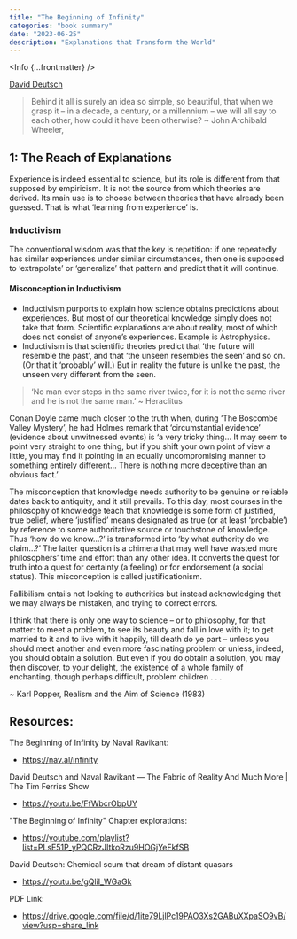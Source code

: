 ```yaml
---
title: "The Beginning of Infinity"
categories: "book summary"
date: "2023-06-25"
description: "Explanations that Transform the World"
---
```



<Info {...frontmatter} />

[David Deutsch](!https://en.wikipedia.org/wiki/David_Deutsch)

> Behind it all is surely an idea so simple, so beautiful, that when
we grasp it – in a decade, a century, or a millennium – we will all say to each other, how could it have been otherwise? ~ John Archibald Wheeler,

## 1: The Reach of Explanations

Experience is indeed essential to science, but its role is different from that supposed by empiricism. It is not the source from which theories are derived. Its main use is to choose between theories that have already been guessed. That is what ‘learning from experience’ is.

### Inductivism

The conventional wisdom was that the key is repetition: if one repeatedly has similar experiences under similar circumstances, then one is supposed to ‘extrapolate’ or ‘generalize’ that pattern and predict that it will continue. 

#### Misconception in Inductivism
- Inductivism purports to explain how science obtains predictions about experiences. But most of our theoretical knowledge simply does not take that form. Scientific explanations are about reality, most of which does not consist of anyone’s experiences. Example is Astrophysics.
- Inductivism is that scientific theories predict that ‘the future will resemble the past’, and that ‘the unseen resembles the seen’ and so on. (Or that it ‘probably’ will.) But in reality the future is unlike the past, the unseen very different from the seen. 

> ‘No man ever steps in the same river twice, for it is not the same river and he is not the same man.’ ~ Heraclitus

Conan Doyle came much closer to the truth when, during ‘The Boscombe Valley Mystery’, he had Holmes remark that ‘circumstantial evidence’ (evidence about unwitnessed events) is ‘a very tricky thing... It may seem to point very straight to one thing, but if you shift your own point of view a little, you may find it pointing in an equally uncompromising manner to something entirely different... There is nothing more deceptive than an obvious fact.’

The misconception that knowledge needs authority to be genuine or reliable dates back to antiquity, and it still prevails. To this day, most courses in the philosophy of knowledge teach that knowledge is some form of justified, true belief, where ‘justified’ means designated as true (or at least ‘probable’) by reference to some authoritative source or touchstone of knowledge. Thus ‘how do we know…?’ is transformed into ‘by what authority do we claim…?’ The latter question is a chimera that may well have wasted more philosophers’ time and effort than any other idea. It converts the quest for truth into a quest for certainty (a feeling) or for endorsement (a social status). This misconception is called justificationism.

Fallibilism entails not looking to authorities but instead acknowledging that we may always be mistaken, and trying to correct errors.

I think that there is only one way to science – or to philosophy, for that matter: to meet a problem, to see its beauty and fall in love with it; to get married to it and to live with it happily, till death do ye part – unless you should meet another and even more fascinating problem or unless, indeed, you should obtain a solution. But even if you do obtain a solution, you may then discover, to your delight, the existence of a whole family of enchanting, though perhaps difficult, problem children . . . 

~ Karl Popper, Realism and the Aim of Science (1983)

## Resources:

The Beginning of Infinity by Naval Ravikant:
- https://nav.al/infinity 

David Deutsch and Naval Ravikant — The Fabric of Reality And Much More | The Tim Ferriss Show
- https://youtu.be/FfWbcrObpUY

"The Beginning of Infinity" Chapter explorations:
- https://youtube.com/playlist?list=PLsE51P_yPQCRzJItkoRzu9HOGjYeFkfSB

David Deutsch: Chemical scum that dream of distant quasars
- https://youtu.be/gQliI_WGaGk

PDF Link:
- https://drive.google.com/file/d/1ite79LjlPc19PAO3Xs2GABuXXpaSO9vB/view?usp=share_link

